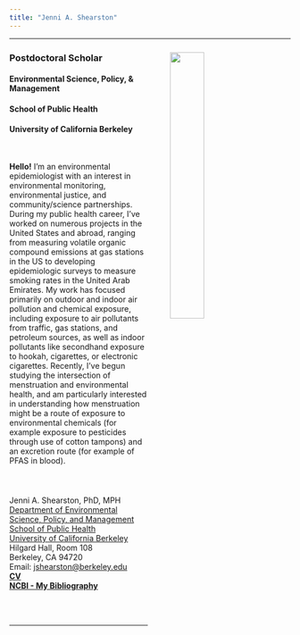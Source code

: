 ```yaml
---
title: "Jenni A. Shearston"
---
```


***

<img src="images/Shearston_inGrassFieldFromAhlam.jpg" style="width:35%" ALIGN="right" HSPACE="40" VSPACE="10" /> 

<p style="font-size:24px">

### Postdoctoral Scholar
#### Environmental Science, Policy, & Management
#### School of Public Health
#### University of California Berkeley 

<br>

**Hello!** I'm an environmental epidemiologist with an interest in  environmental monitoring, environmental justice, and community/science partnerships. During my public health career, I've worked on numerous projects in the United States and abroad, ranging from measuring volatile organic compound emissions at gas stations in the US to developing epidemiologic surveys to measure smoking rates in the United Arab Emirates. My work has focused primarily on outdoor and indoor air pollution and chemical exposure, including exposure to air pollutants from traffic, gas stations, and petroleum sources, as well as indoor pollutants like secondhand exposure to hookah, cigarettes, or electronic cigarettes. Recently, I've begun studying the intersection of menstruation and environmental health, and am particularly interested in understanding how menstruation might be a route of exposure to environmental chemicals (for example exposure to pesticides through use of cotton tampons) and an excretion route (for example of PFAS in blood). 

<br>

### <i class="far fa-address-card fa-lg"></i>

Jenni A. Shearston, PhD, MPH
<br>
[Department of Environmental Science, Policy, and Management](https://ourenvironment.berkeley.edu)
<br>
[School of Public Health](https://publichealth.berkeley.edu)
<br>
[University of California Berkeley](https://www.berkeley.edu)
<br>
Hilgard Hall, Room 108
<br>
Berkeley, CA 94720
<br>
Email: [jshearston@berkeley.edu](mailto:<jshearston@berkeley.edu>)
<br>
**[CV](Curriculum Vitae 08.03.23.pdf)**
<br>
**[NCBI - My Bibliography](https://www.ncbi.nlm.nih.gov/myncbi/1DQxtak6xiwwn5/bibliography/public/)**
</p>

<br>
<br>

***










